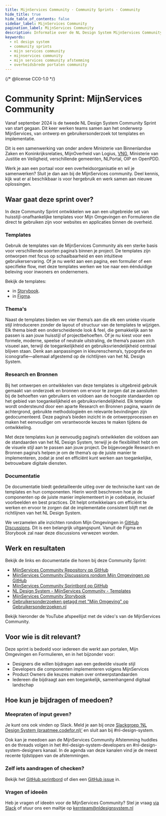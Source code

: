 ```yaml
---
title: MijnServices Community · Community Sprints · Community
hide_title: true
hide_table_of_contents: false
sidebar_label: MijnServices Community
pagination_label: MijnServices Community
description: Informatie over de NL Design System MijnServices Community Sprint
keywords:
  - nl design system
  - community sprints
  - mijn services community
  - mijnservices community
  - mijn services community afstemming
  - overheidsbrede portalen community
---
```


{/* @license CC0-1.0 */}


# Community Sprint: MijnServices Community

Vanaf september 2024 is de tweede NL Design System Community Sprint van start gegaan. Dit keer werken teams samen aan het onderwerp MijnServices, van ontwerp en gebruikersonderzoek tot templates en implementatie.

Dit is een samenwerking van onder andere Ministerie van Binnenlandse Zaken en Koninkrijksrelaties, MijnOverheid van Logius, [VNG](https://vng.nl/omnichannel), Ministerie van Justitie en Veiligheid, verschillende gemeenten, NLPortal, OIP en OpenPDD.

Werk je aan een portaal voor een overheidsorganisatie en wil je samenwerken? Sluit je dan aan bij de MijnServices community. Deel kennis, kijk wat er al beschikbaar is voor hergebruik en werk samen aan nieuwe oplossingen.

## Waar gaat deze sprint over?

In deze Community Sprint ontwikkelen we aan een uitgebreide set van huisstijl-onafhankelijke templates voor Mijn Omgevingen en Formulieren die direct te gebruiken zijn voor websites en applicaties binnen de overheid.

### Templates

Gebruik de templates van de MijnServices Community als een sterke basis voor verschillende soorten pagina’s binnen je project. De templates zijn ontworpen met focus op schaalbaarheid en een intuïtieve gebruikerservaring. Of je nu werkt aan een pagina, een formulier of een specifieke flow, met deze templates werken we toe naar een éénduidige beleving voor inwoners en ondernemers.

Bekijk de templates:

- in [Storybook](https://nl-design-system.github.io/mijn-services/).
- in [Figma](https://www.figma.com/design/pB5d6RlVSa1B088Xpm1sSo/2025---MijnServices---Templates--Voorheen--Overheidsbrede-portalen-).

### Thema's

Naast de templates bieden we vier thema’s aan die elk een unieke visuele stijl introduceren zonder de layout of structuur van de templates te wijzigen. Elk thema biedt een onderscheidende look & feel, die gemakkelijk aan te passen is aan jouw huisstijl of projectbehoeften. Of je nu kiest voor een formele, moderne, speelse of neutrale uitstraling, de thema’s passen zich visueel aan, terwijl de toegankelijkheid en gebruiksvriendelijkheid centraal blijven staan. Denk aan aanpassingen in kleurenschema’s, typografie en iconografie—allemaal afgestemd op de richtlijnen van het NL Design System.

### Research en Bronnen

Bij het ontwerpen en ontwikkelen van deze templates is uitgebreid gebruik gemaakt van onderzoek en bronnen om ervoor te zorgen dat ze aansluiten bij de behoeften van gebruikers en voldoen aan de hoogste standaarden op het gebied van toegankelijkheid en gebruiksvriendelijkheid. Elk template wordt ondersteund door een aparte Research en Bronnen pagina, waarin de achtergrond, gebruikte methodologieën en relevante bevindingen zijn gedocumenteerd. Deze pagina’s bieden inzicht in de ontwerpprocessen en maken het eenvoudiger om verantwoorde keuzes te maken tijdens de ontwikkeling.

Met deze templates kun je eenvoudig pagina’s ontwikkelen die voldoen aan de standaarden van het NL Design System, terwijl je de flexibiliteit hebt om de visuele stijl aan te passen aan jouw project. De bijgevoegde Research en Bronnen pagina’s helpen je om de thema’s op de juiste manier te implementeren, zodat je snel en efficiënt kunt werken aan toegankelijke, betrouwbare digitale diensten.

### Documentatie

De documentatie biedt gedetailleerde uitleg over de technische kant van de templates en hun componenten. Hierin wordt beschreven hoe je de componenten op de juiste manier implementeert in je codebase, inclusief voorbeelden en best practices. Dit helpt ontwikkelaars om efficiënt te werken en ervoor te zorgen dat de implementatie consistent blijft met de richtlijnen van het NL Design System.

We verzamelen alle inzichten rondom Mijn Omgevingen in [GitHub Discussions](https://github.com/orgs/nl-design-system/discussions/categories/mijn-omgevingen). Dit is een belangrijk uitgangspunt. Vanuit de Figma en Storybook zal naar deze discussions verwezen worden.

## Werk en resultaten

Bekijk de links en documentatie die horen bij deze Community Sprint:

- [MijnServices Community Repository op GitHub](https://github.com/nl-design-system/mijn-services)
- [MijnServices Community Discussions rondom Mijn Omgevingen op GitHub](https://github.com/orgs/nl-design-system/discussions/categories/mijn-omgevingen)
- [MijnServices Community Sprintbord op GitHub](https://github.com/orgs/nl-design-system/projects/34)
- [NL Design System - MijnServices Community - Templates](https://www.figma.com/design/pB5d6RlVSa1B088Xpm1sSo/2025---MijnServices---Templates--Voorheen--Overheidsbrede-portalen-)
- [MijnServices Community Storybook](https://nl-design-system.github.io/mijn-services/)
- [Gebruikersonderzoeken getagd met "Mijn Omgeving" op Gebruikersonderzoeken.nl](https://gebruikersonderzoeken.nl/docs/tags/mijn-omgeving)

Bekijk hieronder de YouTube afspeellijst met de video's van de MijnServices Community.

<VideoPlayer
  id="PLnAxFMscDU3F1VYQxlJLpmV-Z-FQ6hCU_"
  playlist={true}
  thumbnail="https://raw.githubusercontent.com/nl-design-system/documentatie/refs/heads/assets/community-overheidsbrede-portalen-community-sprint-heartbeat-playlist.png"
  title="MijnServices Community updates"
/>

## Voor wie is dit relevant?

Deze sprint is bedoeld voor iedereen die werkt aan portalen, Mijn Omgevingen en Formulieren, en in het bijzonder voor:

- Designers die willen bijdragen aan een gedeelde visuele stijl
- Developers die componenten implementeren volgens MijnServices
- Product Owners die keuzes maken over ontwerpstandaarden
- Iedereen die bijdraagt aan een toegankelijk, samenhangend digitaal landschap

## Hoe kun je bijdragen of meedoen?

### Meepraten of input geven?

Je kunt ons ook vinden op Slack. Meld je aan bij onze [Slackgroep ‘NL Design System (praatmee.codefor.nl)’](https://praatmee.codefor.nl/) en sluit aan bij #nl-design-system.

Ook kan je meedoen aan de MijnServices Community Afstemming huddles en de threads volgen in het #nl-design-system-developers en #nl-design-system-designers kanaal. In de agenda van deze kanalen vind je de meest recente tijdstippen van de afstemmingen.

### Zelf iets aandragen of checken?

Bekijk het [GitHub sprintbord](https://github.com/orgs/nl-design-system/projects/34) of dien een [GitHub issue](https://github.com/nl-design-system/mijn-services/issues) in.

### Vragen of ideeën

Heb je vragen of ideeën voor de MijnServices Community? Stel je vraag [via Slack](https://praatmee.codefor.nl/) of stuur ons een mailtje op <a href="mailto:kernteam@nldesignsystem.nl">kernteam@nldesignsystem.nl</a>
